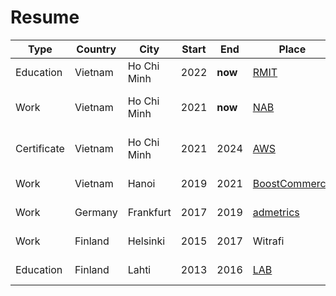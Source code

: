 # Resume

| Type        | Country | City        | Start | End     | Place                          | Position                                   |
| ----------- | ------- | ----------- | ----- | ------- | ------------------------------ | ------------------------------------------ |
| Education   | Vietnam | Ho Chi Minh | 2022  | **now** | [RMIT][rmit]                   | [Bachelor of Psychology][rmit-psychology]  |
| Work        | Vietnam | Ho Chi Minh | 2021  | **now** | [NAB][nab]                     | Senior Software Developer                  |
| Certificate | Vietnam | Ho Chi Minh | 2021  | 2024    | [AWS][aws]                     | [Solutions Architect - Associate][aws-ssa] |
| Work        | Vietnam | Hanoi       | 2019  | 2021    | [BoostCommerce][boostcommerce] | Software Developer                         |
| Work        | Germany | Frankfurt   | 2017  | 2019    | [admetrics][admetrics]         | Front-end Developer                        |
| Work        | Finland | Helsinki    | 2015  | 2017    | Witrafi                        | Front-end Developer                        |
| Education   | Finland | Lahti       | 2013  | 2016    | [LAB][lab]                     | [Bachelor of BA, BIT][lab-bba-bit]         |

[admetrics]: https://www.admetrics.io/
[aws]: https://aws.amazon.com
[aws-ssa]: https://www.credly.com/badges/a427ccdc-fc44-4874-a422-21d772e0e4b3
[boostcommerce]: https://boostcommerce.net/
[lab]: https://lab.fi/
[lab-bba-bit]: https://lab.fi/en/study/bachelor-business-administration-business-information-technology-full-time-studies-lahti-210
[nab]: https://www.nab.com.au/
[rmit]: https://www.rmit.edu.vn/
[rmit-psychology]: https://www.rmit.edu.vn/study-at-rmit/undergraduate-programs/bachelor-of-psychology
